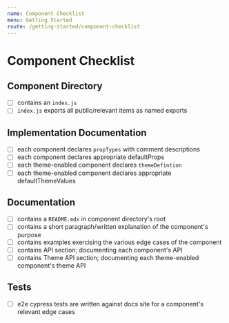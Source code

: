 ```yaml
---
name: Component Checklist
menu: Getting Started
route: /getting-started/component-checklist
---
```


# Component Checklist

## Component Directory

- [ ] contains an `index.js`
- [ ] `index.js` exports all public/relevant items as named exports

## Implementation Documentation

- [ ] each component declares `propTypes` with comment descriptions
- [ ] each component declares appropriate defaultProps
- [ ] each theme-enabled component declares `themeDefintion`
- [ ] each theme-enabled component declares appropriate defaultThemeValues

## Documentation

- [ ] contains a `README.mdx` in component directory's root
- [ ] contains a short paragraph/written explanation of the component's purpose
- [ ] contains examples exercising the various edge cases of the component
- [ ] contains API section; documenting each component's API
- [ ] contains Theme API section; documenting each theme-enabled component's theme API

## Tests

- [ ] e2e cypress tests are written against docs site for a component's relevant edge cases
